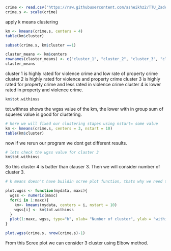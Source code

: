 ```{r}
crime <- read.csv("https://raw.githubusercontent.com/asheikhz2/TTU_Zadeh/main/crime.csv", row.names = "STATE")
crime.s <- scale(crime)
```

apply k means clustering 
```{r}
km <- kmeans(crime.s, centers = 4)
table(km$cluster)
```

```{r}
subset(crime.s, km$cluster ==1)
```
```{r}
claster_means <- km$centers
rownames(claster_means) <- c("cluster_1", "cluster_2", "cluster_3", "cluster_4")
claster_means
```
cluster 1 is highly rated for violence crime and low rate of property crime 
cluster 2 is highly rated for violence and property crime
cluster 3 is highly rated for property crime and less rated in violence crime 
cluster 4 is lower rated in property and violence crime.

```{r}
km$tot.withinss
```
tot.withnss shows the wgss value of the km, the lower with in group sum of squeres value is good for clustering.

```{r}
# here we will fixed our clustering stapes using nstart= some value 
km <- kmeans(crime.s, centers = 3, nstart = 10)
table(km$cluster)
```
now if we rerun our program we dont get different results.

```{r}
# lets check the wgss value for claster 3 
km$tot.withinss
```
So this cluster 4 is batter than clauser 3. Then we will consider number of cluster 3.

```{r}
# k means doesn't have buildin scree plot function, thats why we need to build a scree plot function

plot.wgss <- function(mydata, maxc){
  wgss <- numeric(maxc)
  for(i in 1:maxc){
    km<- kmeans(mydata, centers = i, nstart = 10)
    wgss[i] <- km$tot.withinss
  }
  plot(1:maxc, wgss, type="b", xlab= "Number of cluster", ylab = "within groups sum of squares", main= "Scree Plot")
}

plot.wgss(crime.s, nrow(crime.s)-1)
```

From this Scree plot we can consider 3 cluster using Elbow method.


